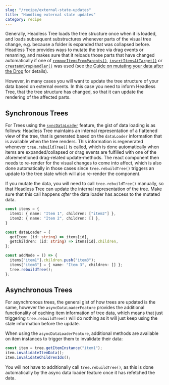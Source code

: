 ```yaml
---
slug: "/recipe/external-state-updates"
title: "Handling external state updates"
category: recipe
---
```


Generally, Headless Tree loads the tree structure once when it is loaded, and loads subsequent substructures
whenever parts of the visual tree change, e.g. because a folder is expanded that was collapsed before.
Headless Tree provides ways to mutate the tree via drag events or renaming, and makes sure that it reloads
those parts that have changed automatically if one of
[`removeItemsFromParents()`](/api/core/function/removeItemsFromParents), [`insertItemsAtTarget()`](/api/core/function/insertItemsAtTarget) or [`createOnDropHandler()`](/api/core/function/createOnDropHandler)
was used (see [the Guide on mutating your data after the Drop](/dnd/overview#mutating-your-data-after-the-drop) for details).

However, in many cases you will want to update the tree structure of your data based on external events. In this
case you need to inform Headless Tree, that the tree structure has changed, so that it can update the rendering
of the affected parts.

## Synchronous Trees

For Trees using the [`syncDataLoader`](/features/sync-dataloader) feature, the gist of data loading is as follows:
Headless Tree maintains an internal representation of a flattened view of the tree, that is generated based on
the `dataLoader` information that is available when the tree renders. This information is regenerated whenever
[`tree.rebuildTree()`](/api/core/interface/TreeInstance#rebuildTree) is called, which is done automatically when items are expanded/collapsed
or drag events are fulfilled with one of the aforementioned drag-related update-methods. The react component then
needs to re-render for the visual changes to come into affect, which is also done automatically in those cases since
`tree.rebuildTree()` triggers an update to the tree state which will also re-render the component.

If you mutate the data, you will need to call `tree.rebuildTree()` manually, so that Headless Tree can update the internal
representation of the tree. Make sure that this call happens *after* the data loader has access to the mutated data.

```ts
const items = {
  item1: { name: "Item 1", children: ["item2"] },
  item2: { name: "Item 2", children: [] },
}

const dataLoader = {
  getItem: (id: string) => items[id],
  getChildren: (id: string) => items[id].children,
};

const addNode = () => {
  items["item1"].children.push("item3");
  items["item3"] = { name: "Item 3", children: [] };
  tree.rebuildTree();
};
```

## Asynchronous Trees

For asynchronous trees, the general gist of how trees are updated is the same, however the `asyncDataLoaderFeature`
provides the additional functionality of caching item information of tree data, which means that just triggering
`tree.rebuildTree()` will do nothing as it will just keep using the stale information before the update.

When using the `asyncDataLoaderFeature`, additional methods are available on item instances to trigger them
to invalidate their data:

```ts
const item = tree.getItemInstance("item1");
item.invalidateItemData();
item.invalidateChildrenIds();
```

You will not have to additionally call `tree.rebuildTree()`, as this is done automatically by the async
data loader feature once it has refetched the data.